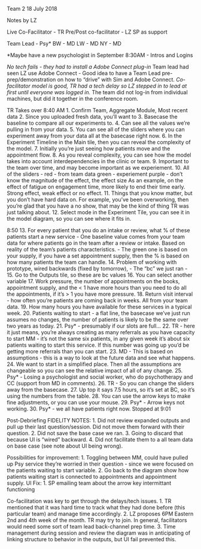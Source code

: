 Team 2
18 July 2018

Notes by LZ

Live Co-Facilitator - TR
Pre/Post co-facilitator - LZ
SP as support

Team Lead - Psy*
BW - MD
LW - MD
NY - MD

*Maybe have a new psychologist in September
8:30AM - Intros and Logins

*No tech fails - they had to install a Adobe Connect plug-in
*Team lead had seen LZ use Adobe Connect - Good idea to have a Team Lead pre-prep/demonstration on how to "drive" with Sim and Adobe Connect.
*Co-facilitator model is good, TR had a tech delay so LZ stepped in to lead at first until everyone was logged in.
*The team did not log-in from individual machines, but did it together in the conference room.

TR Takes over 8:40 AM
1. Confirm Team, Aggregate Module, Most recent data
2. Since you uploaded fresh data, you'll want to 
3. Basecase the baseline to compare all our experiments to.
4. Can see all the values we're pulling in from your data.
5. You can see all of the sliders where you can experiment away from your data all at the basecase right now.
6. In the Experiment Timeline in the Main tile, then you can reveal the complexity of the model.
7. Initially you're just seeing how patients move and the appointment flow.
8. As you reveal complexity, you can see how the model takes into account interdependencies in the clinic or team.
9. Important to the team over time, and may become important as we experiement.
10. All of the sliders - 
red - from team data
green - experiement
purple - don't know the magnitude of the effect, the effect size
As an example, on the effect of fatigue on engagement time, more likely to end their time early. Strong effect, weak effect or no effect.
11. Things that you know matter, but you don't have hard data on. For example, you've been overworking, then you're glad that you have a no show, that may be the kind of thing TR was just talking about. 
12. Select mode in the Experiment Tile, you can see it in the model diagram, so you can see where it fits in.

8:50
13. For every patient that you do an intake or review, what % of these patients start a new service
- One baseline value comes from your team data for where patients go in the team after a review or intake. Based on reality of the team's patients characteristics.
- The green one is based on your supply, if you have a set appointment supply, then the % is based on how many patients the team can handle. 
14. Problem of working with prototype, wired backwards (fixed by tomorrow),
- The "bc" we just ran -
15. Go to the Outputs tile, so these are bc values
16. You can select another variable
17. Work pressure, the number of appointments on the books, appointment supply, and the < 1 have more hours than you need to do all the appointments, if it's > 1 you have more pressure.
18. Return visit interval - how often you're patients are coming back in weeks. All from your team data.
19. How many hours you have available for these services in a typical week.
20. Patients waiting to start - a flat line, the basecase we've just run assumes no changes, the number of patients is likely to be the same over two years as today.
21. Psy* - presumably if our slots are full...
22. TR - here it just means, you're always creating as many referrals as you have capacity to start MM - it's not the same six patients, in any given week it's about six patients waiting to start this service. If this number was going up you'd be getting more referrals than you can start.
23. MD - This is based on assumptions - this is a way to look at the future data and see what happens.
24. We want to start in a simplified place. Then all the assumptions are changeable so you can see the relative impact of all of any change.
25. Psy* - Losing a psychologist and social worker, who do psychotherapy and CC (support from MD in comments).
26. TR - So you can change the sliders away from the basecase. 
27. Up top it says 7.5 hours, so it's set at BC, so it's using the numbers from the table.
28. You can use the arrow keys to make fine adjustments, or you can use your mouse. 
29. Psy* - Arrow keys not working.
30. Psy* - we all have patients right now.
Stopped at 9:01

Post-Debriefing
FIDELITY NOTES:
1. Did not review expanded outputs and pull up their last question/session. Did not move them forward with their question.
2. Did not save the base case we ran.
3. Going to discard that because UI is "wired" backward.
4. Did not facilitate them to a all team data on base case (see note about UI being wrong).

Possibilities for improvement:
1. Toggling between MM, could have pulled up Psy service they're worried in their question - since we were focused on the patients waiting to start variable.
2. Go back to the diagram show how patients waiting start is connected to appointments and appointment supply.
UI Fix:
1. SP emailing team about the arrow key intermittant functioning

Co-facilitation was key to get through the delays/tech issues.
1. TR mentioned that it was hard time to track what they had done before (this particular team) and manage time accordingly.
2. LZ proposes 6PM Eastern 2nd and 4th week of the month. TR may try to join. In general, facilitators would need some sort of team lead back-channel prep time.
3. Time management during session and review the diagram was in anticipating of linking structure to behavior in the outputs, but UI fail prevented this.